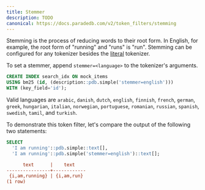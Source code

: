 ```yaml
---
title: Stemmer
description: TODO
canonical: https://docs.paradedb.com/v2/token_filters/stemming
---
```


Stemming is the process of reducing words to their root form. In English, for example, the root form of "running" and "runs" is "run".
Stemming can be configured for any tokenizer besides the [literal](/v2/tokenizers/available_tokenizers/exact) tokenizer.

To set a stemmer, append `stemmer=<language>` to the tokenizer's arguments.

```sql
CREATE INDEX search_idx ON mock_items
USING bm25 (id, (description::pdb.simple('stemmer=english')))
WITH (key_field='id');
```

Valid languages are `arabic`, `danish`, `dutch`, `english`, `finnish`, `french`, `german`, `greek`, `hungarian`, `italian`, `norwegian`, `portuguese`, `romanian`, `russian`, `spanish`, `swedish`, `tamil`, and `turkish`.

To demonstrate this token filter, let's compare the output of the following two statements:

```sql
SELECT
  'I am running'::pdb.simple::text[],
  'I am running'::pdb.simple('stemmer=english')::text[];
```

```ini Expected Response
      text      |    text
----------------+------------
 {i,am,running} | {i,am,run}
(1 row)
```
